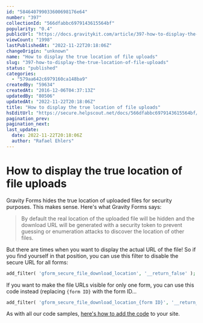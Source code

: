 ```yaml
---
id: "584640799033600698176e64"
number: "397"
collectionId: "566dfabbc6979143615564bf"
popularity: "0.4"
publicUrl: "https://docs.gravitykit.com/article/397-how-to-display-the-true-location-of-file-uploads"
viewCount: "1998"
lastPublishedAt: "2022-11-22T20:18:06Z"
changeOrigin: "unknown"
name: "How to display the true location of file uploads"
slug: "397-how-to-display-the-true-location-of-file-uploads"
status: "published"
categories: 
  - "579aa642c6979160ca148ba9"
createdBy: "59634"
createdAt: "2016-12-06T04:37:13Z"
updatedBy: "80506"
updatedAt: "2022-11-22T20:18:06Z"
title: "How to display the true location of file uploads"
hsEditUrl: "https://secure.helpscout.net/docs/566dfabbc6979143615564bf/article/584640799033600698176e64"
pagination_prev: 
pagination_next: 
last_update:
  date: 2022-11-22T20:18:06Z
  author: "Rafael Ehlers"
---
```


# How to display the true location of file uploads

Gravity Forms hides the true location of uploaded files for security purposes. This makes sense. Here's what Gravity Forms says:

> By default the real location of the uploaded file will be hidden and the download URL will be generated with a security token to prevent guessing or enumeration attacks to discover the location of other files.

But there are times when you want to display the actual URL of the file! So if you find yourself in that position, you can use this filter to disable the secure URL for all forms:

```php
add_filter( 'gform_secure_file_download_location', '__return_false' );
```

If you want to make the file URLs visible for only one form, you can use this code instead (replacing `{form ID}` with the form ID…

```php
add_filter( 'gform_secure_file_download_location_{form ID}', '__return_false' );
```

As with all our code samples, [here's how to add the code](https://docs.gravitykit.com/article/210-where-to-put-code-samples) to your site.